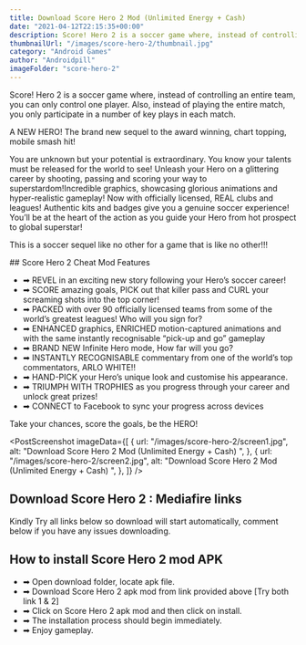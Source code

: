 ```yaml
---
title: Download Score Hero 2 Mod (Unlimited Energy + Cash)
date: "2021-04-12T22:15:35+00:00"
description: Score! Hero 2 is a soccer game where, instead of controlling an entire team, you can only control ...
thumbnailUrl: "/images/score-hero-2/thumbnail.jpg"
category: "Android Games"
author: "Androidpill"
imageFolder: "score-hero-2"
---
```



Score! Hero 2 is a soccer game where, instead of controlling an entire team, you can only control one player. Also, instead of playing the entire match, you only participate in a number of key plays in each match.

A NEW HERO! The brand new sequel to the award winning, chart topping, mobile smash hit!

You are unknown but your potential is extraordinary. You know your talents must be released for the world to see! Unleash your Hero on a glittering career by shooting, passing and scoring your way to superstardom!Incredible graphics, showcasing glorious animations and hyper-realistic gameplay! Now with officially licensed, REAL clubs and leagues! Authentic kits and badges give you a genuine soccer experience! You’ll be at the heart of the action as you guide your Hero from hot prospect to global superstar!

This is a soccer sequel like no other for a game that is like no other!!!

<NativeBanners type={2} />
## Score Hero 2 Cheat Mod Features

- ➡ REVEL in an exciting new story following your Hero’s soccer career!
- ➡ SCORE amazing goals, PICK out that killer pass and CURL your screaming shots into the top corner!
- ➡ PACKED with over 90 officially licensed teams from some of the world’s greatest leagues! Who will you sign for?
- ➡ ENHANCED graphics, ENRICHED motion-captured animations and with the same instantly recognisable “pick-up and go” gameplay
- ➡ BRAND NEW Infinite Hero mode, How far will you go?
- ➡ INSTANTLY RECOGNISABLE commentary from one of the world’s top commentators, ARLO WHITE!!
- ➡ HAND-PICK your Hero’s unique look and customise his appearance.
- ➡ TRIUMPH WITH TROPHIES as you progress through your career and unlock great prizes!
- ➡ CONNECT to Facebook to sync your progress across devices

Take your chances, score the goals, be the HERO!

<PostScreenshot
  imageData={[
    {
      url: "/images/score-hero-2/screen1.jpg",
      alt: "Download Score Hero 2 Mod (Unlimited Energy + Cash) ",
    },
    {
      url: "/images/score-hero-2/screen2.jpg",
      alt: "Download Score Hero 2 Mod (Unlimited Energy + Cash) ",
    },
  ]}
/>

## Download Score Hero 2 : Mediafire links

<DownloadLinks
  url="https://stickervillain.com/q5qfg8veup?key=ee3100f4306f4ef023600190f239b221"
  text="DOWNLOAD LINK 1"
/>
<DownloadLinks
  url="https://www.mediafire.com/file/kmun9qw83xchcuc/Real_Score_Hero_2_Mod_%2528Androidpill.com%2529.apk/file"
  text="DOWNLOAD LINK 2"
/>
<DownloadLinks
  url="https://stickervillain.com/q5qfg8veup?key=ee3100f4306f4ef023600190f239b221"
  text="DOWNLOAD LINK 3"
/>

Kindly Try all links below so download will start automatically, comment below if you have any issues downloading.

## How to install Score Hero 2 mod APK

- ➡ Open download folder, locate apk file.
- ➡ Download Score Hero 2 apk mod from link provided above [Try both link 1 & 2]
- ➡ Click on Score Hero 2 apk mod and then click on install.
- ➡ The installation process should begin immediately.
- ➡ Enjoy gameplay.
